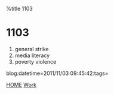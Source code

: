 %title 1103


=1103=

# general strike
# media literacy
# poverty violence

blog:datetime=2011/11/03 09:45:42:tags=

[[index|HOME]]   [[Work]]
